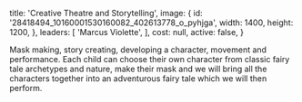 
  title: 'Creative Theatre and Storytelling',
  image: {
    id: '28418494_10160001530160082_402613778_o_pyhjga',
    width: 1400,
    height: 1200,
  },
  leaders: [
    'Marcus Violette',
  ],
  cost: null,
  active: false,
}

Mask making, story creating, developing a character, movement and performance. Each child can choose their own character from classic fairy tale archetypes and nature, make their mask and we will bring all the characters together into an adventurous fairy tale which we will then perform.

